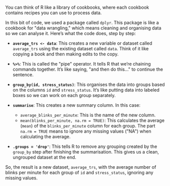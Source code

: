 You can think of R like a library of cookbooks, where each cookbook contains recipes you can use to process data. 

In this bit of code, we used a package called `dplyr`. This package is like a cookbook for \"data wrangling,\" which means cleaning and organising data so we can analyse it. Here's what the code does, step by step:

- **`average_trs <- data`**: This creates a new variable or dataset called `average_trs` using the existing dataset called `data`. Think of it like copying a book and then making edits to the copy.

- **`%>%`**: This is called the \"pipe\" operator. It tells R that we're chaining commands together. It's like saying, \"and then do this...\" to continue the sentence.

- **`group_by(id, stress_status)`**: This organises the data into groups based on the columns `id` and `stress_status`. It’s like putting data into labeled boxes so we can work on each group separately.

- **`summarise`**: This creates a new summary column. In this case:
  - `average_blinks_per_minute`: This is the name of the new column.
  - `mean(blinks_per_minute, na.rm = TRUE)`: This calculates the average (`mean`) of the `blinks_per_minute` column for each group. The part `na.rm = TRUE` means to ignore any missing values (\"NA\") when calculating the average.

- **`.groups = 'drop'`**: This tells R to remove any grouping created by the `group_by` step after finishing the summarisation. This gives us a clean, ungrouped dataset at the end.

So, the result is a new dataset, `average_trs`, with the average number of blinks per minute for each group of `id` and `stress_status`, ignoring any missing values.
